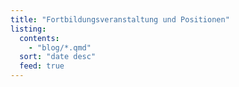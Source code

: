 ```yaml
---
title: "Fortbildungsveranstaltung und Positionen"
listing:
  contents: 
    - "blog/*.qmd"
  sort: "date desc"
  feed: true
---
```

